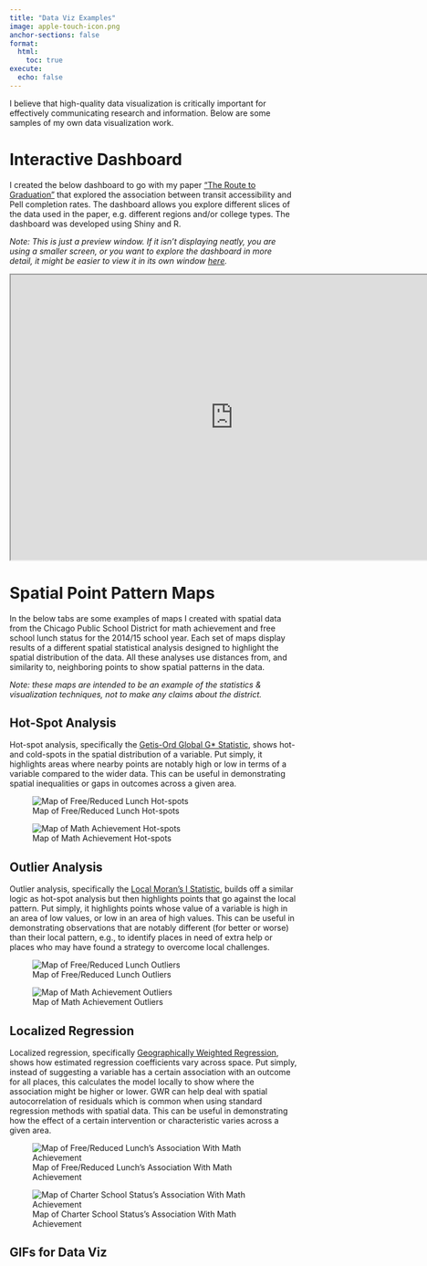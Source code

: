 ```yaml
---
title: "Data Viz Examples"
image: apple-touch-icon.png
anchor-sections: false
format:
  html:
    toc: true
execute: 
  echo: false
---
```


I believe that high-quality data visualization is critically important for effectively communicating research and information. Below are some samples of my own data visualization work.

# Interactive Dashboard

I created the below dashboard to go with my paper ["The Route to Graduation"](https://doi.org/10.1177/15210251231156421) that explored the association between transit accessibility and Pell completion rates. The dashboard allows you explore different slices of the data used in the paper, e.g. different regions and/or college types. The dashboard was developed using Shiny and R.

*Note: This is just a preview window. If it isn't displaying neatly, you are using a smaller screen, or you want to explore the dashboard in more detail, it might be easier to view it in its own window [here](https://ttalvlatt.shinyapps.io/rtg-dashboard/).*

<!-- h/t https://mine-cetinkaya-rundel.github.io/quarto-tip-a-day/posts/12-html-block/ -->

```{=html}
<iframe width="780" height="500" src="https://ttalvlatt.shinyapps.io/rtg-dashboard/" title="RTG Dashboard"></iframe>
```

# Spatial Point Pattern Maps

In the below tabs are some examples of maps I created with spatial data from the Chicago Public School District for math achievement and free school lunch status for the 2014/15 school year. Each set of maps display results of a different spatial statistical analysis designed to highlight the spatial distribution of the data. All these analyses use distances from, and similarity to, neighboring points to show spatial patterns in the data.

*Note: these maps are intended to be an example of the statistics & visualization techniques, not to make any claims about the district.*

::: panel-tabset

## Hot-Spot Analysis

Hot-spot analysis, specifically the [Getis-Ord Global G\* Statistic](https://doi.org/10.1111/j.1538-4632.1992.tb00261.x), shows hot- and cold-spots in the spatial distribution of a variable. Put simply, it highlights areas where nearby points are notably high or low in terms of a variable compared to the wider data. This can be useful in demonstrating spatial inequalities or gaps in outcomes across a given area.

![Map of Free/Reduced Lunch Hot-spots](site-attachments/data-viz-examples/plot-images/map-hot-lunch.png)

![Map of Math Achievement Hot-spots](site-attachments/data-viz-examples/plot-images/map-hot-math.png)

## Outlier Analysis

Outlier analysis, specifically the [Local Moran's I Statistic](https://doi.org/10.1111/j.1538-4632.1995.tb00338.x), builds off a similar logic as hot-spot analysis but then highlights points that go against the local pattern. Put simply, it highlights points whose value of a variable is high in an area of low values, or low in an area of high values. This can be useful in demonstrating observations that are notably different (for better or worse) than their local pattern, e.g., to identify places in need of extra help or places who may have found a strategy to overcome local challenges.

![Map of Free/Reduced Lunch Outliers](site-attachments/data-viz-examples/plot-images/map-lm-lunch.png)

![Map of Math Achievement Outliers](site-attachments/data-viz-examples/plot-images/map-lm-math.png)

## Localized Regression

Localized regression, specifically [Geographically Weighted Regression](https://www.wiley.com/en-gb/Geographically+Weighted+Regression%3A+The+Analysis+of+Spatially+Varying+Relationships+-p-9780471496168), shows how estimated regression coefficients vary across space. Put simply, instead of suggesting a variable has a certain association with an outcome for all places, this calculates the model locally to show where the association might be higher or lower. GWR can help deal with spatial autocorrelation of residuals which is common when using standard regression methods with spatial data. This can be useful in demonstrating how the effect of a certain intervention or characteristic varies across a given area.

![Map of Free/Reduced Lunch's Association With Math Achievement](site-attachments/data-viz-examples/plot-images/map-gwr-lunch.png)

![Map of Charter School Status's Association With Math Achievement](site-attachments/data-viz-examples/plot-images/map-gwr-chart.png)

:::


::: content-hidden

# GIFs for Data Viz

:::
